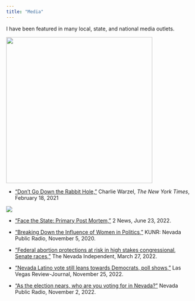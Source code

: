 ```yaml
---
title: "Media"
---
```


I have been featured in many local, state, and national media outlets.

![](images/nytimes.JPG){fig-align="center" width="393"}

-   ["Don't Go Down the Rabbit Hole,"](https://www.nytimes.com/2021/02/18/opinion/fake-news-media-attention.html) Charlie Warzel, *The New York Times*, February 18, 2021

![](images/facethestate.JPG){fig-align="center"}\

-   ["Face the State: Primary Post Mortem,"](https://www.2news.com/features/face_the_state_transcripts/face-the-state-primary-post-mortem/video_27752f0a-1a99-52bb-a257-618c62b909a4.html) 2 News, June 23, 2022.

-   ["Breaking Down the Influence of Women in Politics,"](https://www.kunr.org/politics-and-policy/2020-11-05/breaking-down-the-influence-of-women-in-politics) KUNR: Nevada Public Radio, November 5, 2020.

-   ["Federal abortion protections at risk in high stakes congressional, Senate races,"](https://thenevadaindependent.com/article/federal-abortion-protections-at-risk-in-high-stakes-congressional-senate-races) The Nevada Independent, March 27, 2022.

-   ["Nevada Latino vote still leans towards Democrats, poll shows,"](https://www.reviewjournal.com/news/politics-and-government/nevada/latino-vote-in-nevada-still-leans-to-democrats-poll-shows-2681832/) Las Vegas Review-Journal, November 25, 2022.

-   ["As the election nears, who are you voting for in Nevada?"](https://knpr.org/show/knprs-state-of-nevada/2022-11-02/as-the-election-nears-who-are-you-voting-for-in-nevada) Nevada Public Radio, November 2, 2022.
